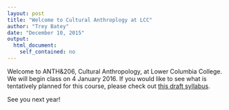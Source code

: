 ```yaml
---
layout: post
title: "Welcome to Cultural Anthroplogy at LCC"
author: "Trey Batey"
date: "December 10, 2015"
output: 
  html_document: 
    self_contained: no
---
```


Welcome to ANTH&206, Cultural Anthropology, at Lower Columbia College. We will begin class on 4 January 2016. If you would like to see what is tentatively planned for this course, please check out <a href="https://docs.google.com/document/d/1x6bTsce3i3dl5seqASAVAUNfPwHTfOtYrT2MU8KY2AM/edit?usp=sharing" target="_blank">this draft syllabus</a>.
<br>

See you next year!